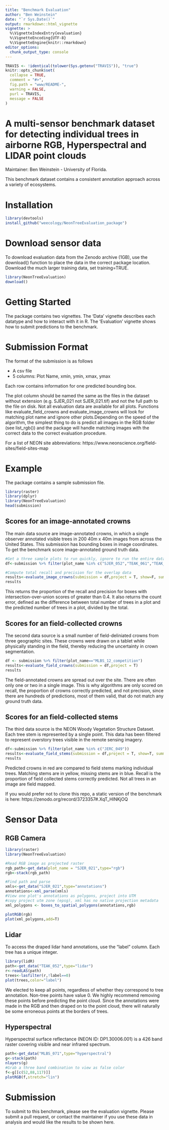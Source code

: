 ```yaml
---
title: "Benchmark Evaluation"
author: "Ben Weinstein"
date: "`r Sys.Date()`"
output: rmarkdown::html_vignette
vignette: >
  %\VignetteIndexEntry{evaluation}
  %\VignetteEncoding{UTF-8}
  %\VignetteEngine{knitr::rmarkdown}
editor_options: 
  chunk_output_type: console
---
```


```r
TRAVIS <- !identical(tolower(Sys.getenv("TRAVIS")), "true")
knitr::opts_chunk$set(
  collapse = TRUE,
  comment = "#>",
  fig.path = "www/README-",
  warning = FALSE,
  purl = TRAVIS,
  message = FALSE
)
```

# A multi-sensor benchmark dataset for detecting individual trees in airborne RGB, Hyperspectral and LIDAR point clouds

Maintainer: Ben Weinstein - University of Florida.

This benchmark dataset contains a consistent annotation approach across a variety of ecosystems.

# Installation

```r
library(devtools)
install_github("weecology/NeonTreeEvaluation_package")
```

# Download sensor data

To download evaluation data from the Zenodo archive (1GB), use the download() function to place the data in the correct package location. Download the much larger training data, set training=TRUE. 
```r
library(NeonTreeEvaluation)
download()
```

# Getting Started

The package contains two vignettes. The 'Data' vignette describes each datatype and how to interact with it in R. The 'Evaluation' vignette shows how to submit predictions to the benchmark.

# Submission Format

The format of the submission is as follows

* A csv file
* 5 columns: Plot Name, xmin, ymin, xmax, ymax

Each row contains information for one predicted bounding box.

The plot column should be named the same as the files in the dataset without extension (e.g. SJER_021 not SJER_021.tif) and not the full path to the file on disk. Not all evaluation data are available for all plots. Functions like evaluate_field_crowns and evaluate_image_crowns will look for matching plot name and ignore other plots.Depending on the speed of the algorithm, the simplest thing to do is predict all images in the RGB folder (see list_rgb()) and the package will handle matching images with the correct data to the correct evaluation procedure.

For a list of NEON site abbreviations: https://www.neonscience.org/field-sites/field-sites-map

# Example

The package contains a sample submission file. 

```r
library(raster)
library(dplyr)
library(NeonTreeEvaluation)
head(submission)
```

## Scores for an image-annotated crowns

The main data source are image-annotated crowns, in which a single observer annotated visible trees in 200 40m x 40m images from across the United States. This submission has bounding boxes in image coordinates. To get the benchmark score image-annotated ground truth data.

```r
#Get a three sample plots to run quickly, ignore to run the entire dataset
df<-submission %>% filter(plot_name %in% c("SJER_052","TEAK_061","TEAK_057"))

#Compute total recall and precision for the overlap data
results<-evaluate_image_crowns(submission = df,project = T, show=F, summarize = T)
results
```

This returns the proportion of the recall and precision for boxes with intersection-over-union scores of greater than 0.4. It also returns the count error, defined as the difference between total number of trees in a plot and the predicted number of trees in a plot, divided by the total. 

## Scores for an field-collected crowns

The second data source is a small number of field-deliniated crowns from three geographic sites. These crowns were drawn on a tablet while physically standing in the field, thereby reducing the uncertainty in crown segmentation.

```r
df <- submission %>% filter(plot_name=="MLBS_12_competition")
results<-evaluate_field_crowns(submission = df,project = T)
results
```

The field-annotated crowns are spread out over the site. There are often only one or two in a single image. This is why algorithms are only scored on recall, the proportion of crowns correctly predicted, and not precision, since there are hundreds of predictions, most of them valid, that do not match any ground truth data.

## Scores for an field-collected stems

The third data source is the NEON Woody Vegetation Structure Dataset. Each tree stem is represented by a single point. This data has been filtered to represent overstory trees visible in the remote sensing imagery.

```r
df<-submission %>% filter(plot_name %in% c("JERC_049"))
results<-evaluate_field_stems(submission = df,project = T, show=T, summarize = T)
results
```

Predicted crowns in red are compared to field stems marking individual trees. Matching stems are in yellow, missing stems are in blue. Recall is the proportion of field collected stems correctly predicted. Not all trees in an image are field mapped.

If you would prefer not to clone this repo, a static version of the benchmark is here: https://zenodo.org/record/3723357#.XqT_HlNKjOQ

# Sensor Data

## RGB Camera

```r
library(raster)
library(NeonTreeEvaluation)

#Read RGB image as projected raster
rgb_path<-get_data(plot_name = "SJER_021",type="rgb")
rgb<-stack(rgb_path)

#Find path and parse
xmls<-get_data("SJER_021",type="annotations")
annotations<-xml_parse(xmls)
#View one plot's annotations as polygons, project into UTM
#copy project utm zone (epsg), xml has no native projection metadata
xml_polygons <- boxes_to_spatial_polygons(annotations,rgb)

plotRGB(rgb)
plot(xml_polygons,add=T)
```

## Lidar

To access the draped lidar hand annotations, use the "label" column. Each tree has a unique integer.

```r
library(lidR)
path<-get_data("TEAK_052",type="lidar")
r<-readLAS(path)
trees<-lasfilter(r,!label==0)
plot(trees,color="label")
```

We elected to keep all points, regardless of whether they correspond to tree annotation. Non-tree points have value 0. We highly recommend removing these points before predicting the point cloud. Since the annotations were made in the RGB and then draped on to the point cloud, there will naturally be some erroneous points at the borders of trees.

## Hyperspectral 

Hyperspectral surface reflectance (NEON ID: DP1.30006.001) is a 426 band raster covering visible and near infrared spectrum.

```r
path<-get_data("MLBS_071",type="hyperspectral")
g<-stack(path)
nlayers(g)
#Grab a three band combination to view as false color
f<-g[[c(52,88,117)]]
plotRGB(f,stretch="lin")
```
 
# Submission

To submit to this benchmark, please see the evaluation vignette. Please submit a pull request, or contact the maintainer if you use these data in analysis and would like the results to be shown here.
